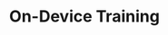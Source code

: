 ---
title: 'On-Device Training'
description: "Learn how to train models on your device using Simplifine."
icon: "computer"
---